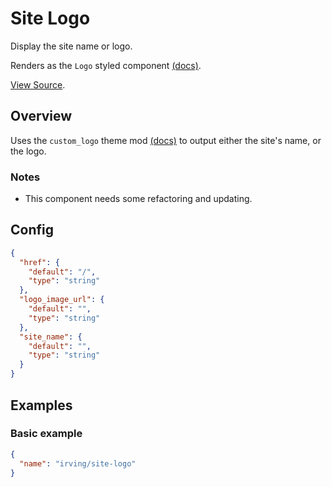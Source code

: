 <Meta title="WordPress Components/Site Logo" />

# Site Logo
Display the site name or logo.

Renders as the `Logo` styled component [(docs)](?path=/docs/styled-components-logo--basic-eample).

[View Source](https://github.com/alleyinteractive/wp-irving/tree/master/inc/components/components/site-logo).

## Overview
Uses the `custom_logo` theme mod [(docs)]() to output either the site's name, or the logo.

### Notes
* This component needs some refactoring and updating.

## Config
```json
{
  "href": {
    "default": "/",
    "type": "string"
  },
  "logo_image_url": {
    "default": "",
    "type": "string"
  },
  "site_name": {
    "default": "",
    "type": "string"
  }
}
```

## Examples

### Basic example
```json
{
  "name": "irving/site-logo"
}
```
